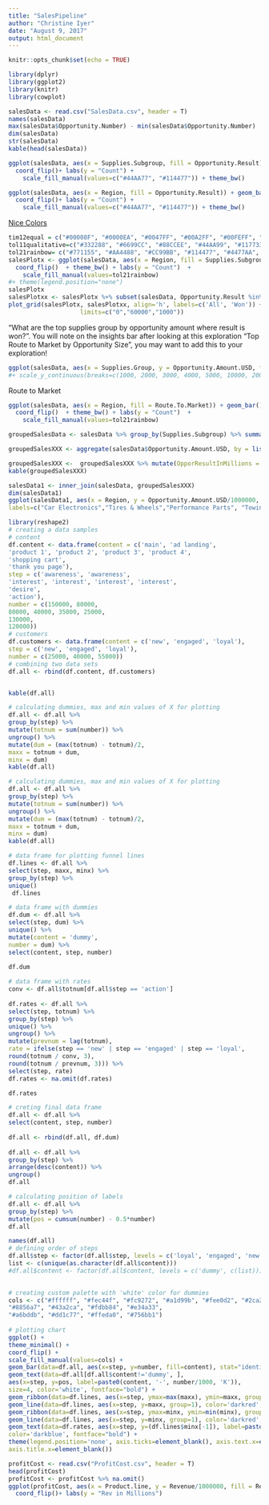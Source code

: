 ```yaml
---
title: "SalesPipeline"
author: "Christine Iyer"
date: "August 9, 2017"
output: html_document
---
```


```r
knitr::opts_chunk$set(echo = TRUE)
```

```r
library(dplyr)
library(ggplot2)
library(knitr)
library(cowplot)


```




```r
salesData <- read.csv("SalesData.csv", header = T)
names(salesData)
max(salesData$Opportunity.Number) - min(salesData$Opportunity.Number)
dim(salesData)
str(salesData)
kable(head(salesData))

```


```r
ggplot(salesData, aes(x = Supplies.Subgroup, fill = Opportunity.Result)) + geom_bar() + theme(axis.text.x = element_text(angle = 90, hjust = 1)) +
  coord_flip()+ labs(y = "Count") + 
    scale_fill_manual(values=c("#44AA77", "#114477")) + theme_bw()
```

```r
ggplot(salesData, aes(x = Region, fill = Opportunity.Result)) + geom_bar() + theme(axis.text.x = element_text(angle = 90, hjust = 1)) +
  coord_flip()+ labs(y = "Count") + 
    scale_fill_manual(values=c("#44AA77", "#114477")) + theme_bw()
```

[Nice Colors](https://www.r-bloggers.com/the-paul-tol-21-color-salute/)

```r
tim12equal = c("#00008F", "#0000EA", "#0047FF", "#00A2FF", "#00FEFF", "#5AFFA5", "#B5FF4A", "#FFED00", "#FF9200", "#FF3700", "#DB0000", "#800000", "#6699CC", "#88CCEE")
tol11qualitative=c("#332288", "#6699CC", "#88CCEE", "#44AA99", "#117733", "#999933", "#DDCC77", "#661100", "#CC6677", "#00A2FF", "#00FEFF")
tol21rainbow= c("#771155", "#AA4488", "#CC99BB", "#114477", "#4477AA", "#77AADD", "#117777", "#44AAAA", "#77CCCC", "#117744", "#44AA77", "#88CCAA", "#777711", "#AAAA44", "#DDDD77", "#774411", "#AA7744", "#DDAA77", "#771122", "#AA4455", "#DD7788")
salesPlotx <- ggplot(salesData, aes(x = Region, fill = Supplies.Subgroup)) + geom_bar() + theme(axis.text.x = element_text(angle = 90, hjust = 1)) +
  coord_flip()  + theme_bw() + labs(y = "Count")  +
    scale_fill_manual(values=tol21rainbow)
#+ theme(legend.position="none")
salesPlotx
salesPlotxx <- salesPlotx %+% subset(salesData, Opportunity.Result %in% c("Won") )
plot_grid(salesPlotx, salesPlotxx, align='h', labels=c('All', 'Won')) + scale_x_discrete(name ="Dose (mg)", 
                    limits=c("0","60000","1000"))
```

“What are the top supplies group by opportunity amount where result is won?”.  You will note on the insights bar after looking at this exploration “Top Route to Market by Opportunity Size”, you may want to add this to your exploration!


```r
ggplot(salesData, aes(x = Supplies.Group, y = Opportunity.Amount.USD, fill = Opportunity.Result )) + geom_bar(stat = "identity", position = "dodge") 
#+ scale_y_continuous(breaks=c(1000, 2000, 3000, 4000, 5000, 10000, 20000, 30000, 40000, 50000))


```

Route to Market

```r
ggplot(salesData, aes(x = Region, fill = Route.To.Market)) + geom_bar()+ theme(axis.text.x = element_text(angle = 90, hjust = 1)) +
  coord_flip()  + theme_bw() + labs(y = "Count")  +
    scale_fill_manual(values=tol21rainbow)
```

```r

groupedSalesData <- salesData %>% group_by(Supplies.Subgroup) %>% summarise(n = n(), amount = sum(Opportunity.Amount.USD)) %>% mutate(freq = (n/sum(n)))

groupedSalesXXX <- aggregate(salesData$Opportunity.Amount.USD, by = list(salesData$Supplies.Subgroup), sum)

groupedSalesXXX <-  groupedSalesXXX %>% mutate(OpporResultInMillions = (round(x/1000000 ,0))) %>% rename(Supplies.Subgroup = Group.1)
kable(groupedSalesXXX)

salesData1 <- inner_join(salesData, groupedSalesXXX)
dim(salesData1)
ggplot(salesData1, aes(x = Region, y = Opportunity.Amount.USD/1000000, fill = factor(OpporResultInMillions))) + geom_bar(stat = "identity") + theme(axis.text.x = element_text(angle = 90, hjust = 1)) + labs(y = "Sales in $ (millions)", title = "Supplies Sales by Region") + theme_bw() + scale_fill_manual(values = tol21rainbow,name="Supplies\nSubgroup",
labels=c("Car Electronics","Tires & Wheels","Performance Parts", "Towing & Hitches", "Replacement Parts", "Garage & Car Care", "Interior Accessories", "Batteries & Accessories", "Motorcycle Parts", "Exterior Accessories", "Shelters & RV"))
```


```r
library(reshape2)
# creating a data samples
# content
df.content <- data.frame(content = c('main', 'ad landing',
'product 1', 'product 2', 'product 3', 'product 4',
'shopping cart',
'thank you page'),
step = c('awareness', 'awareness',
'interest', 'interest', 'interest', 'interest',
'desire',
'action'),
number = c(150000, 80000,
80000, 40000, 35000, 25000,
130000,
120000))
# customers
df.customers <- data.frame(content = c('new', 'engaged', 'loyal'),
step = c('new', 'engaged', 'loyal'),
number = c(25000, 40000, 55000))
# combining two data sets
df.all <- rbind(df.content, df.customers)


kable(df.all)

```

```r
# calculating dummies, max and min values of X for plotting
df.all <- df.all %>%
group_by(step) %>%
mutate(totnum = sum(number)) %>%
ungroup() %>%
mutate(dum = (max(totnum) - totnum)/2,
maxx = totnum + dum,
minx = dum)
kable(df.all)
```

 
 
```r
# calculating dummies, max and min values of X for plotting
df.all <- df.all %>%
group_by(step) %>%
mutate(totnum = sum(number)) %>%
ungroup() %>%
mutate(dum = (max(totnum) - totnum)/2,
maxx = totnum + dum,
minx = dum)
kable(df.all)
```
 
```r
# data frame for plotting funnel lines
df.lines <- df.all %>%
select(step, maxx, minx) %>%
group_by(step) %>%
unique()
 df.lines
``` 



```r
# data frame with dummies
df.dum <- df.all %>%
select(step, dum) %>%
unique() %>%
mutate(content = 'dummy',
number = dum) %>%
select(content, step, number)
 
df.dum
```  

```r
# data frame with rates
conv <- df.all$totnum[df.all$step == 'action']
 
df.rates <- df.all %>%
select(step, totnum) %>%
group_by(step) %>%
unique() %>%
ungroup() %>%
mutate(prevnum = lag(totnum),
rate = ifelse(step == 'new' | step == 'engaged' | step == 'loyal',
round(totnum / conv, 3),
round(totnum / prevnum, 3))) %>%
select(step, rate)
df.rates <- na.omit(df.rates)

df.rates
```


```r
# creting final data frame
df.all <- df.all %>%
select(content, step, number)
 
df.all <- rbind(df.all, df.dum)
 
df.all <- df.all %>%
group_by(step) %>%
arrange(desc(content)) %>%
ungroup()
df.all
```

```r
# calculating position of labels
df.all <- df.all %>%
group_by(step) %>%
mutate(pos = cumsum(number) - 0.5*number)
df.all
```

```r

names(df.all)
# defining order of steps
df.all$step <- factor(df.all$step, levels = c('loyal', 'engaged', 'new', 'action', 'desire', 'interest', 'awareness'))
list <- c(unique(as.character(df.all$content)))
#df.all$content <- factor(df.all$content, levels = c('dummy', c(list)))
 
```


```r
# creating custom palette with 'white' color for dummies
cols <- c("#ffffff", "#fec44f", "#fc9272", "#a1d99b", "#fee0d2", "#2ca25f",
"#8856a7", "#43a2ca", "#fdbb84", "#e34a33",
"#a6bddb", "#dd1c77", "#ffeda0", "#756bb1")
 
# plotting chart
ggplot() +
theme_minimal() +
coord_flip() +
scale_fill_manual(values=cols) +
geom_bar(data=df.all, aes(x=step, y=number, fill=content), stat="identity", width=1) +
geom_text(data=df.all[df.all$content!='dummy', ],
aes(x=step, y=pos, label=paste0(content, '-', number/1000, 'K')),
size=4, color='white', fontface="bold") +
geom_ribbon(data=df.lines, aes(x=step, ymax=max(maxx), ymin=maxx, group=1), fill='white') +
geom_line(data=df.lines, aes(x=step, y=maxx, group=1), color='darkred', size=4) +
geom_ribbon(data=df.lines, aes(x=step, ymax=minx, ymin=min(minx), group=1), fill='white') +
geom_line(data=df.lines, aes(x=step, y=minx, group=1), color='darkred', size=4) +
geom_text(data=df.rates, aes(x=step, y=(df.lines$minx[-1]), label=paste0(rate*100, '%')), hjust=1.2,
color='darkblue', fontface="bold") +
theme(legend.position='none', axis.ticks=element_blank(), axis.text.x=element_blank(),
axis.title.x=element_blank())
```

```r
profitCost <- read.csv("ProfitCost.csv", header = T)
head(profitCost)
profitCost <- profitCost %>% na.omit()
ggplot(profitCost, aes(x = Product.line, y = Revenue/1000000, fill = Retailer.country)) + geom_bar(stat = "identity") +
  coord_flip()+ labs(y = "Rev in Millions")
```

